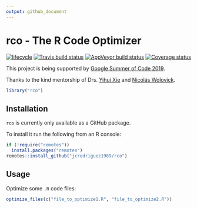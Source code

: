 ```yaml
---
output: github_document
---
```


# rco - The R Code Optimizer

[![lifecycle](https://img.shields.io/badge/lifecycle-maturing-blue.svg)](https://www.tidyverse.org/lifecycle/#maturing)
[![Travis build status](https://travis-ci.org/jcrodriguez1989/rco.svg?branch=master)](https://travis-ci.org/jcrodriguez1989/rco)
[![AppVeyor build status](https://ci.appveyor.com/api/projects/status/github/jcrodriguez1989/rco?branch=master&svg=true)](https://ci.appveyor.com/project/jcrodriguez1989/rco)
[![Coverage status](https://codecov.io/gh/jcrodriguez1989/rco/branch/master/graph/badge.svg)](https://codecov.io/github/jcrodriguez1989/rco?branch=master)

This project is being supported by [Google Summer of Code 2019](https://summerofcode.withgoogle.com/projects/#5337917017292800).

Thanks to the kind mentorship of Drs. [Yihui Xie](https://yihui.name/en/) and [Nicolás Wolovick](https://cs.famaf.unc.edu.ar/~nicolasw/).

```r
library("rco")
```

## Installation

`rco` is currently only available as a GitHub package.

To install it run the following from an R console:

```r
if (!require("remotes"))
  install.packages("remotes")
remotes::install_github("jcrodriguez1989/rco")
```

## Usage

Optimize some `.R` code files:

```r
optimize_files(c("file_to_optimize1.R", "file_to_optimize2.R"))
```
